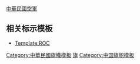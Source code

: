 {{flagicon image|Flag of the Republic of China Air Force.svg|中華民國空軍旗}} [[中華民國空軍]]<noinclude>

== 相关标示模板 ==
* [[Template:ROC]]

[[Category:中華民國旗幟模板]]
[[Category:中華民國國軍模板|旗]]
[[Category:中国旗帜模板]]
</noinclude>